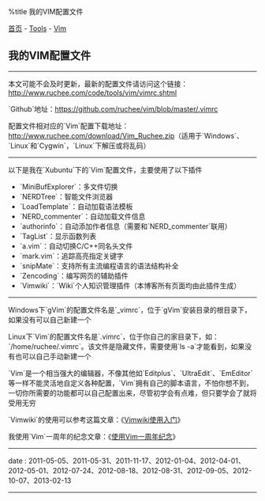 %title 我的VIM配置文件

[[../../../index|首页]] - [[../index|Tools]] - [[index|Vim]]
==我的VIM配置文件==
----
本文可能不会及时更新，最新的配置文件请访问这个链接：[[vimrc.shtml|http://www.ruchee.com/code/tools/vim/vimrc.shtml]]

`Github`地址：[https://github.com/ruchee/vim/blob/master/.vimrc https://github.com/ruchee/vim/blob/master/.vimrc]

配置文件相对应的`Vim`配置下载地址：[[../../../download/Vim_Ruchee.zip|http://www.ruchee.com/download/Vim_Ruchee.zip]]（适用于`Windows`、`Linux`和`Cygwin`，`Linux`下解压或将乱码）
----
以下是我在`Xubuntu`下的`Vim`配置文件，主要使用了以下插件

* `MiniBufExplorer`：多文件切换
* `NERDTree`：智能文件浏览器
* `LoadTemplate`：自动加载语法模板
* `NERD_commenter`：自动加载文件信息
* `authorinfo`：自动添加作者信息（需要和`NERD_commenter`联用）
* `TagList`：显示函数列表
* `a.vim`：自动切换C/C++同名头文件
* `mark.vim`：追踪高亮指定关键字
* `snipMate`：支持所有主流编程语言的语法结构补全
* `Zencoding`：编写网页的辅助插件
* `Vimwiki`：`Wiki`个人知识管理插件（本博客所有页面均由此插件生成）

{{{Vim
<pre class="brush: vim;">
" -----------------   Author: Ruchee
" -----------------    Email: my@ruchee.com
" -----------------  WebSite: http://www.ruchee.com
" -----------------     Date: 2013-02-13
" -----------------           For Windows


" Ctrl + H                   --光标移当前行行首       [插入模式]
" Ctrl + J                   --光标移下一行行首       [插入模式]
" Ctrl + K                   --光标移上一行行尾       [插入模式]
" Ctrl + L                   --光标移当前行行尾       [插入模式]
" Ctrl + C                   --单源文件编译           [已配置 C]
" Ctrl + R                   --单源文件运行           [已配置 C Ruby Coffee Bash]
" Ctrl + ]                   --转到函数定义
" Ctrl + T                   --返回调用函数
" Ctrl + E                   --一步加载语法模板和作者、时间信息

" <C-P>                      --关键字补全
" <C-X><C-L>                 --整行补全
" <C-X><C-O>                 --全能补全
" Tab键                      --插入模式下语法结构补全 [snipMate插件]
" Shift + Insert             --向Vim中粘贴从别处复制的内容

" u [小写]                   --单步复原               [非插入模式]
" U [大写]                   --整行复原               [非插入模式]

" jj                         --保存文件并留在插入模式 [插入模式]
" kk                         --返回Normal模式         [插入模式]
" nt                         --打开NERDTree           [非插入模式]
" tl                         --打开TagList            [非插入模式]

" za                         --打开或关闭当前折叠
" zM                         --关闭所有折叠
" zR                         --打开所有折叠

" :se ft=cpp                 --手动选择语法高亮       [:set filetype=cpp 或 :set syntax=cpp 亦可]

" :%!xxd                     --转储二进制文件，以十六进制形式显示
" :%!xxd -r                  --还原二进制文件


" ---------- 主要插件详细用法说明 ---------------------

" :Tlist                     --呼出变量和函数列表     [TagList插件]
" :LoadTemplate              --呼出语法模板           [Load_Template插件]
" :AuthorInfoDetect          --添加作者、时间等信息   [NERD_commenter && authorinfo插件]

" ---------- snipMate [全局可用的补全关键字] ----------
"
" cprt                       --插入版权信息           [助记：copyright]
" date                       --插入当前时间
" fiok                       --插入文件的最后修改时间 [助记：file ok]
" desc                       --插入文件描述           [助记：description]
" 更多关键字可自行查看vimfiles/snippets下的各个文件   [Linux下为~/.vim/snippets]

" ---------- a.vim [自动切换C/C++同名头文件] ----------
"
" :A                         --切换同名头文件并独占整个屏幕
" :AS                        --切换同名头文件并垂直分屏，头文件在上
" :AV                        --切换同名头文件并水平分割，头文件在左

" ---------- NERDTree [智能文件浏览器] ----------------
"
" :NERDTree                  --启动NERDTree插件
" o [小写]                   --切换当前文件或目录的打开、关闭状态
" u                          --打开上层目录
" p [小写]                   --返回上层目录
" P [大写]                   --返回根目录
" K                          --转到当前目录第一个节点
" J                          --转到当前目录最后的节点
" m                          --显示文件系统菜单       [增、删、移]
" ?                          --弹出帮助菜单
" q                          --退出该插件


colorscheme blackboard       " Ruby蓝色着色模式
"colorscheme molokai         " Sublime Text着色模式
"colorscheme ubloh           " 突出注释的艳丽着色模式
set guifont=Monaco:h11       " Monaco字体
set backspace=2              " 设置退格键可用
set autoindent               " 自动对齐
set ai!                      " 设置自动缩进
set smartindent              " 智能自动缩进
set shiftwidth=2             " 换行时行间交错使用2空格
set cindent shiftwidth=2     " 自动缩进2空格
set nu!                      " 显示行号
set mouse=a                  " 启用鼠标
set ruler                    " 右下角显示光标位置的状态行
set incsearch                " 开启实时搜索功能
set hlsearch                 " 开启高亮显示结果
set nowrapscan               " 搜索到文件两端时不重新搜索
set nocompatible             " 关闭兼容模式
set vb t_vb=                 " 关闭提示音 [会闪屏]
set hidden                   " 允许在有未保存的修改时切换缓冲区
set autochdir                " 设定文件浏览器目录为当前目录
set foldmethod=syntax        " 选择代码折叠类型
set foldlevel=100            " 禁止自动折叠
set laststatus=2             " 开启状态栏信息
set cmdheight=2              " 命令行的高度，默认为1，这里设为2
"set showmatch               " 显示括号配对情况
"set cursorline              " 突出显示当前行
"set nowrap                  " 设置不自动换行
set writebackup              " 设置无备份文件
set nobackup
set list                     " 显示Tab符，使用一高亮竖线代替
set listchars=tab:\|\ ,
set tabstop=2                " 设置Tab键的宽度        [等同的空格个数]
set expandtab                " 将Tab自动转化成空格    [需要输入真正的Tab键时，使用 Ctrl+V + Tab]

syntax enable                " 打开语法高亮
syntax on                    " 开启文件类型侦测
filetype indent on           " 针对不同的文件类型采用不同的缩进格式
filetype plugin on           " 针对不同的文件类型加载对应的插件
filetype plugin indent on    " 启用自动补全

" 每行超过80个的字符用下划线标示
au BufRead,BufNewFile *.c,*.h,*.rb,*.js,*.coffee,*.sql,*.sh,*.vim,*.css,*.html 2match Underlined /.\%81v/


" 设置编码
set fenc=utf-8
set encoding=utf-8
set fileencodings=utf-8,gbk,cp936,latin-1
" 解决菜单乱码
source $VIMRUNTIME/delmenu.vim
source $VIMRUNTIME/menu.vim
" 解决consle输出乱码
language messages zh_CN.utf-8


if has("gui_running")
  au GUIEnter * simalt ~x  " 窗口启动时自动最大化
  "winpos 20 20            " 指定窗口出现的位置，坐标原点在屏幕左上角
  "set lines=20 columns=90 " 指定窗口大小，lines为高度，columns为宽度
  set guioptions-=m        " 隐藏菜单栏
  set guioptions-=T        " 隐藏工具栏
  "set guioptions-=L       " 隐藏左侧滚动条
  "set guioptions-=r       " 隐藏右侧滚动条
  "set guioptions-=b       " 隐藏底部滚动条
  "set showtabline=0       " 隐藏Tab栏
endif


" ======= 引号 && 括号自动匹配 ======= "

:inoremap ( ()<ESC>i

:inoremap ) <c-r>=ClosePair(')')<CR>

:inoremap { {}<ESC>i

:inoremap } <c-r>=ClosePair('}')<CR>

:inoremap [ []<ESC>i

:inoremap ] <c-r>=ClosePair(']')<CR>

:inoremap " ""<ESC>i

:inoremap ' ''<ESC>i

:inoremap ` ``<ESC>i

function ClosePair(char)
  if getline('.')[col('.') - 1] == a:char
    return "\<Right>"
  else
    return a:char
  endif
endf


" MiniBufExplorer     多个文件切换 可使用鼠标双击相应文件名进行切换
let g:miniBufExplMapWindowNavVim=1
let g:miniBufExplMapWindowNavArrows=1
let g:miniBufExplMapCTabSwitchBufs=1
let g:miniBufExplModSelTarget=1

" :Tlist              调用TagList
let Tlist_Show_One_File=1                    " 只显示当前文件的tags
let Tlist_Exit_OnlyWindow=1                  " 如果Taglist窗口是最后一个窗口则退出Vim
let Tlist_Use_Right_Window=1                 " 在右侧窗口中显示
let Tlist_File_Fold_Auto_Close=1             " 自动折叠

" :LoadTemplate       根据文件后缀自动加载模板
let g:template_path='C:/Apps/Vim/vimfiles/template/'

" snipMate            Tab智能补全
let g:snips_author='Ruchee'

" :AuthorInfoDetect   自动添加作者、时间等信息，本质是NERD_commenter && authorinfo的结合
let g:vimrc_author='Ruchee'
let g:vimrc_email='my@ruchee.com'
let g:vimrc_homepage='http://www.ruchee.com'

" Ctrl + H            将光标移到当前行的行首
imap <c-h> <ESC>I

" Ctrl + J            将光标移到下一行的行首
imap <c-j> <ESC>jI

" Ctrl + K            将光标移到上一行的末尾
imap <c-k> <ESC>kA

" Ctrl + L            将光标移到当前行的行尾
imap <c-l> <ESC>A

" Ctrl + E            一步加载语法模板和作者、时间信息
map <c-e> <ESC>:LoadTemplate<CR><ESC>:AuthorInfoDetect<CR><ESC>Gi
imap <c-e> <ESC>:LoadTemplate<CR><ESC>:AuthorInfoDetect<CR><ESC>Gi
vmap <c-e> <ESC>:LoadTemplate<CR><ESC>:AuthorInfoDetect<CR><ESC>Gi

" jj                  保存当前文件并留在插入模式      [插入模式]
imap jj <ESC>:w<CR>li

" kk                  返回Normal模式，不执行保存      [插入模式]
imap kk <ESC>l

" nt                  打开NERDTree窗口，在左侧栏显示  [非插入模式]
map nt :NERDTree<CR>

" tl                  打开Taglist窗口，在右侧栏显示   [非插入模式]
map tl :Tlist<CR><c-l>


" ======= 编译 && 运行 ======= "

" 编译源文件
func! CompileCode()
  exec "w"
  if &filetype == "c"
    exec "!gcc -Wall -std=c99 -o %< %<.c"
  elseif &filetype == "ruby"
    exec "!ruby %<.rb"
  elseif &filetype == "coffee"
    exec "!coffee -c %<.coffee"
  elseif &filetype == "sh"
    exec "!bash %<.sh"
  endif
endfunc

" 运行可执行文件
func! RunCode()
  exec "w"
  if &filetype == "c"
    exec "!%<.exe"
  elseif &filetype == "ruby"
    exec "!ruby %<.rb"
  elseif &filetype == "coffee"
    exec "!coffee %<.coffee"
  elseif &filetype == "sh"
    exec "!bash %<.sh"
  endif
endfunc

" Ctrl + C 一键保存、编译
map <c-c> :call CompileCode()<CR>
imap <c-c> <ESC>:call CompileCode()<CR>
vmap <c-c> <ESC>:call CompileCode()<CR>

" Ctrl + R 一键保存、运行
map <c-r> :call RunCode()<CR>
imap <c-r> <ESC>:call RunCode()<CR>
vmap <c-r> <ESC>:call RunCode()<CR>


" ======= VimWiki ======= "

" 设置编码
let g:vimwiki_w32_dir_enc = 'utf-8'

" 使用鼠标映射
let g:vimwiki_use_mouse = 1

" 不要将驼峰式词组作为 Wiki 词条
let g:vimwiki_camel_case = 0

" 声明可以在wiki里面使用的HTML标签
let g:vimwiki_valid_html_tags='b,i,s,u,sub,sup,kbd,br,hr,div,del,code,red,center,left,right,h2,h4,h5,h6,pre,script,style'

let g:vimwiki_list = [{
\ 'path': 'G:/Files/mysite/wiki',
\ 'path_html': 'G:/Files/mysite/html/',
\ 'html_header': 'G:/Files/mysite/template/header.html',
\ 'html_footer': 'G:/Files/mysite/template/footer.html',
\ 'auto_export': 1,
\ 'nested_syntaxes': {'Clang': 'c', 'Ruby': 'ruby', 'JS': 'javascript', 'Coffee': 'coffee', 'SQL': 'sql', 'Bash': 'sh', 'Vim': 'vim', 'CSS': 'css', 'HTML': 'html', 'XML': 'xml'},}]
</pre>
}}}
----
Windows下`gVim`的配置文件名是`_vimrc`，位于`gVim`安装目录的根目录下，如果没有可以自己新建一个

Linux下`Vim`的配置文件名是`.vimrc`，位于你自己的家目录下，如：`/home/ruchee/.vimrc`。该文件是隐藏文件，需要使用`ls -a`才能看到，如果没有也可以自己手动新建一个

`Vim`是一个相当强大的编辑器，不像其他如`Editplus`、`UltraEdit`、`EmEditor`等一样不能灵活地自定义各种配置，`Vim`拥有自己的脚本语言，不怕你想不到，一切你所需要的功能都可以自己配置出来，尽管初学会有点难，但只要学会了就将受用无穷

`Vimwiki`的使用可以参考这篇文章：《[[vimwiki_primer|Vimwiki使用入门]]》

我使用`Vim`一周年的纪念文章：《[[vim_one_year|使用Vim一周年纪念]]》
----
<red>date</red> : 2011-05-05、2011-05-31、2011-11-17、2012-01-04、2012-04-01、2012-05-01、2012-07-24、2012-08-18、2012-08-31、2012-09-05、2012-10-07、2013-02-13
----
